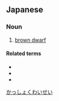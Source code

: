 ==Japanese==
{{ja-kanjitab|かつ|しょく|わい|せい|k1=かっ|yomi=on}}

===Noun===
{{ja-noun|かっしょくわいせい}}

# {{lb|ja|astronomy|sort=かっしょくわいせい}} [[brown dwarf]]

====Related terms====
* {{ja-r|白色矮星|はくしょくわいせい|gloss=[[white dwarf]]}}
* {{ja-r|赤色矮星|せきしょくわいせい|gloss=[[red dwarf]]}}
* {{ja-r|黒色矮星|こくしょくわいせい|gloss=[[black dwarf]]}}

[[Category:ja:Stars|かっしょくわいせい]]